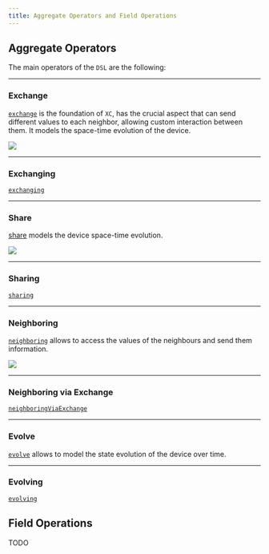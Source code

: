 ```yaml
---
title: Aggregate Operators and Field Operations
---
```


## Aggregate Operators

The main operators of the `DSL` are the following:

---
### Exchange

[`exchange`](https://javadoc.io/doc/it.unibo.collektive/dsl/latest/dsl/it.unibo.collektive.aggregate.api/-aggregate/exchange.html)
is the foundation of `XC`,
has the crucial aspect that can send different values to each neighbor,
allowing custom interaction between them.
It models the space-time evolution of the device.

![](/img/exchange.svg)

---
### Exchanging
[`exchanging`](https://javadoc.io/doc/it.unibo.collektive/dsl/latest/dsl/it.unibo.collektive.aggregate.api/-aggregate/exchanging.html)

---

### Share
[share](https://javadoc.io/doc/it.unibo.collektive/dsl/latest/dsl/it.unibo.collektive.aggregate.api.operators/share.html)
models the device space-time evolution.


![](/img/share.svg)

---

### Sharing

[`sharing`](https://javadoc.io/doc/it.unibo.collektive/dsl/latest/dsl/it.unibo.collektive.aggregate.api.operators/sharing.html)

---

### Neighboring

[`neighboring`](https://javadoc.io/doc/it.unibo.collektive/dsl/latest/dsl/it.unibo.collektive.aggregate.api/-aggregate/neighboring.html)
allows to access the values of the neighbours and send them information.

![](/img/nbr.svg)

---

### Neighboring via Exchange

[`neighboringViaExchange`](https://javadoc.io/doc/it.unibo.collektive/dsl/latest/dsl/it.unibo.collektive.aggregate.api.operators/neighboring-via-exchange.html)

---

### Evolve

[`evolve`](https://javadoc.io/doc/it.unibo.collektive/dsl/latest/dsl/it.unibo.collektive.aggregate.api/-aggregate/evolve.html)
allows to model the state evolution of the device over time.

---

### Evolving

[`evolving`](https://javadoc.io/doc/it.unibo.collektive/dsl/latest/dsl/it.unibo.collektive.aggregate.api/-aggregate/evolving.html)


## Field Operations

TODO
